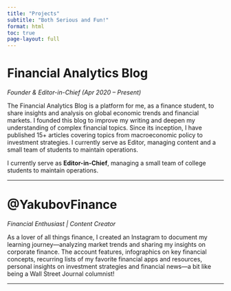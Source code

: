 ```yaml
---
title: "Projects"
subtitle: "Both Serious and Fun!"
format: html
toc: true
page-layout: full
---
```


# Financial Analytics Blog 
*Founder & Editor-in-Chief (Apr 2020 – Present)*  

The Financial Analytics Blog is a platform for me, as a finance student, to share insights and analysis on global economic trends and financial markets. I founded this blog to improve my writing and deepen my understanding of complex financial topics. Since its inception, I have published 15+ articles covering topics from macroeconomic policy to investment strategies. I currently serve as Editor, managing content and a small team of students to maintain operations. 

I currently serve as **Editor-in-Chief**, managing a small team of college students to maintain operations.  

---

# @YakubovFinance
*Financial Enthusiast | Content Creator*  

As a lover of all things finance, I created an Instagram to document my learning journey—analyzing market trends and sharing my insights on corporate finance. The account features, infographics on key financial concepts, recurring lists of my favorite financial apps and resources, personal insights on investment strategies and financial news—a bit like being a Wall Street Journal columnist!
  

---

 
